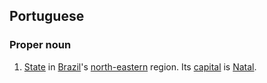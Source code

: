 ==Portuguese==
===Proper noun===
#[[State]] in [[Brazil]]'s [[north-eastern]] region. Its [[capital]] is [[Natal]].